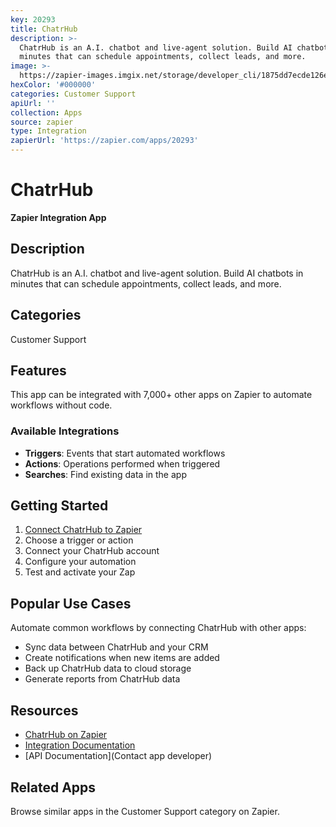 ```yaml
---
key: 20293
title: ChatrHub
description: >-
  ChatrHub is an A.I. chatbot and live-agent solution. Build AI chatbots in
  minutes that can schedule appointments, collect leads, and more.
image: >-
  https://zapier-images.imgix.net/storage/developer_cli/1875dd7ecde126e7d81f569fd786f506.png?auto=format%2Ccompress&ixlib=python-3.0.0&q=50
hexColor: '#000000'
categories: Customer Support
apiUrl: ''
collection: Apps
source: zapier
type: Integration
zapierUrl: 'https://zapier.com/apps/20293'
---
```

# ChatrHub

**Zapier Integration App**

## Description

ChatrHub is an A.I. chatbot and live-agent solution. Build AI chatbots in minutes that can schedule appointments, collect leads, and more.

## Categories

Customer Support

## Features

This app can be integrated with 7,000+ other apps on Zapier to automate workflows without code.

### Available Integrations

- **Triggers**: Events that start automated workflows
- **Actions**: Operations performed when triggered
- **Searches**: Find existing data in the app

## Getting Started

1. [Connect ChatrHub to Zapier](https://zapier.com/apps/20293)
2. Choose a trigger or action
3. Connect your ChatrHub account
4. Configure your automation
5. Test and activate your Zap

## Popular Use Cases

Automate common workflows by connecting ChatrHub with other apps:

- Sync data between ChatrHub and your CRM
- Create notifications when new items are added
- Back up ChatrHub data to cloud storage
- Generate reports from ChatrHub data

## Resources

- [ChatrHub on Zapier](https://zapier.com/apps/20293)
- [Integration Documentation](https://zapier.com/apps/20293/integrations)
- [API Documentation](Contact app developer)

## Related Apps

Browse similar apps in the Customer Support category on Zapier.
